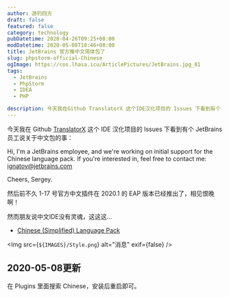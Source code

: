 ```yaml
---
author: 游钓四方
draft: false
featured: false
category: technology
pubDatetime: 2020-04-26T09:25+08:00
modDatetime: 2020-05-08T10:46+08:00
title: JetBrains 官方推中文简体包了
slug: phpstorm-official-Chinese
ogImage: https://cos.lhasa.icu/ArticlePictures/JetBrains.jpg_81
tags:
  - JetBrains
  - PhpStorm
  - IDEA
  - PHP

description: 今天我在Github TranslatorX 这个IDE汉化项目的 Issues 下看到有个 JetBrains 员工说关于中文包的事
---
```



今天我在 Github [TranslatorX](https://github.com/pingfangx/TranslatorX) 这个 IDE 汉化项目的 Issues 下看到有个 JetBrains 员工说关于中文包的事：

Hi, I'm a JetBrains employee, and we're working on initial support for the Chinese language pack. If you're interested in, feel free to contact me: [ignatov@jetbrains.com](mailto:ignatov@jetbrains.com)

Cheers, Sergey.

然后前不久 1-17 号官方中文插件在 2020.1 的 EAP 版本已经推出了，相见恨晚啊！

然而朋友说中文IDE没有灵魂，这这这...

- [Chinese (Simplified) Language Pack](https://plugins.jetbrains.com/plugin/13710-chinese-simplified-language-pack)

<Img src={`${IMAGES}/Style.png`} alt="消息" exif={false} />

## 2020-05-08更新

在 Plugins 里面搜索 Chinese，安装后重启即可。